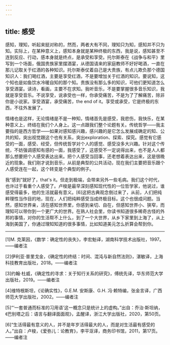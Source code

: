 ```yaml
---
---
---
```

title: 感受
---




感知，理知，听起来挺对称的，然而，两者大有不同，理知只为知，感知并不只为知。实际上，在某种意义上，感知本身就是某种终极的东西，我是说，感知甚至不连到反应、行动，感本身就是终点，是承受和享受。托尔斯泰在《战争与和平》里写到一个场面，俄国贵族家里摆酒宴，从德国请来的家庭教师不好好喝酒，一直在那儿记取关于红酒的各种知识。托尔斯泰仗着自己是大贵族，有点儿欺负那个德国知识人：我们喝红酒，主要是享受红酒，不是要增加关于红酒的知识。要说知，这个知也是如鱼饮水冷暖自知的那个知。贵族没有那么多的知识，可他们更知道怎么享受酒宴。读诗，看画，主要不在求知。我听音乐，不是要掌握很多音乐知识，我就是享受音乐。不说享受，说承受也一样，你承受痛苦，不是为了了解痛苦，除非你是小说家。享受酒宴，承受痛苦，the end of it。享受或承受，它是终极的东西，不往外发展了。

情绪也是这样，无论情绪是不是一种知，情绪首先是感受，我悲伤，我快乐，在某种意义上，终结在我们个人身上。这一点跟我们整个论题有关。传统哲学——我主要指的是西方哲学——如果对感知感兴趣，感兴趣的是它怎么发展成确定的知、公共的知，突出视觉跟这个也有关系，突出exploration、探索、探究。感觉有它感受的一面，感受、经受，但传统哲学对个人的感觉、感受没多大兴趣。针对这个传统，不妨强调感知有感的一面，我感受了，这感受不一定说得出来，也不是人人都那么想要把个人感受表达出来。把个人感受当回事，还老想着表达出来，这是很晚近的现象。我们刚才说到音乐，从前是典型的公共活动，现在我们主要把音乐跟个人感受连在一起，这个转变是个典型的例子。

我“感到”就好了，that's it。但走到极端，会带来另外一些毛病。我们这个时代，也许过于看重个人感受了。卢梭是最早深刻感知现代性的一位哲学家，他说过，谁感受得最多，他的生活就最有意义。[6]这把古典观念倒过来了，从前，人们把纯粹理性当作目的地，现在，人们把纯粹感受当成终极目标。这个也很成问题。当然，感知世界亲，活在感知世界里，你感到亲切、自在，但感知世界小、狭窄，而理知可以带你到一个更广大的世界。在熟人社会里，你读书知道很多稀奇古怪的外邦的事情，对你的生活帮不上什么，到了一个大世界，从乡下家里到上海了，从上海到美国了，你通过理知知道的很多事情，比如知道美元怎么折算会帮到你。



* * *



[1]M. 克莱因，《数学：确定性的丧失》，李宏魁译，湖南科学技术出版社，1997。——编者注

[2]伊利亚·普里戈金，《确定性的终结：时间、混沌与新自然法则》，湛敏译，上海科技教育出版社，2018。——编者注

[3]约翰·杜威，《确定性的寻求：关于知行关系的研究》，傅统先译，华东师范大学出版社，2019。——编者注

[4]维特根斯坦，《论确实性》，G.E.M. 安斯康、G.H. 冯·赖特编，张金言译，广西师范大学出版社，2002。——编者注

[5]“‘一套普通而标准的习用语’这一概念只是统计上的虚构。”出自：乔治·斯坦纳，《巴别塔之后：语言与翻译面面观》，孟醒译，浙江大学出版社，2020，第50页。

[6]“生活得最有意义的人，并不是年岁活得最大的人，而是对生活最有感受的人。”出自：卢梭，《爱弥儿：论教育》，李平沤译，商务印书馆，2011，第17页。——编者注